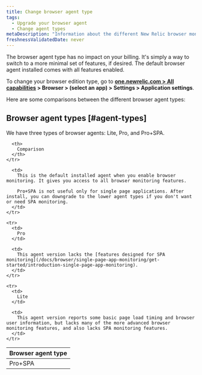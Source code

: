 ```yaml
---
title: Change browser agent type
tags:
  - Upgrade your browser agent
  - Change agent types
metaDescription: "Information about the different New Relic browser monitoring agent types (Lite, Pro, or Pro+SPA)."
freshnessValidatedDate: never
---
```


The browser agent type has no impact on your billing. It's simply a way to switch to a more minimal set of features, if desired. The default browser agent installed comes with all <InlinePopover type="browser" /> features enabled. 

To change your browser edition type, go to <DNT>**[one.newrelic.com > All capabilities](https://one.newrelic.com/all-capabilities) > Browser > (select an app) > Settings > Application settings**</DNT>.

Here are some comparisons between the different browser agent types: 

## Browser agent types [#agent-types]

We have three types of browser agents: Lite, Pro, and Pro+SPA. 

<table>
  <thead>
    <tr>
      <th style={{ width: "150px" }}>
        Browser agent type
      </th>

      <th>
        Comparison
      </th>
    </tr>
  </thead>

  <tbody>
    <tr>
      <td>
        Pro+SPA
      </td>

      <td>
        This is the default installed agent when you enable browser monitoring. It gives you access to all browser monitoring features. 

        Pro+SPA is not useful only for single page applications. After install, you can downgrade to the lower agent types if you don't want or need SPA monitoring.
      </td>
    </tr>

    <tr>
      <td>
        Pro
      </td>

      <td>
        This agent version lacks the [features designed for SPA monitoring](/docs/browser/single-page-app-monitoring/get-started/introduction-single-page-app-monitoring).
      </td>
    </tr>

    <tr>
      <td>
        Lite
      </td>

      <td>
        This agent version reports some basic page load timing and browser user information, but lacks many of the more advanced browser monitoring features, and also lacks SPA monitoring features.
      </td>
    </tr>
  </tbody>
</table>

